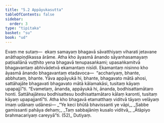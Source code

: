 ```yaml
---
title: "5.2 Appāyukasutta"
tableOfContents: false
sidebar:
  order: 3
type: "tipitaka"
basket: "su"
book: "ud"
---
```



<DynamicBreadcrumb />

<Division number="42" book="ud">

<Paragraph number="358" book="ud">
Evaṃ me sutaṃ—  ekaṃ samayaṃ bhagavā sāvatthiyaṃ viharati jetavane anāthapiṇḍikassa ārāme. Atha kho āyasmā ānando sāyanhasamayaṃ paṭisallānā vuṭṭhito yena bhagavā tenupasaṅkami; upasaṅkamitvā bhagavantaṃ abhivādetvā ekamantaṃ nisīdi. Ekamantaṃ nisinno kho āyasmā ānando bhagavantaṃ etadavoca—  “acchariyaṃ, bhante, abbhutaṃ, bhante. Yāva appāyukā hi, bhante, bhagavato mātā ahosi, sattāhajāte bhagavati bhagavato mātā kālamakāsi, tusitaṃ kāyaṃ upapajjī”ti.
</Paragraph>

<Paragraph number="359" book="ud">
“Evametaṃ, ānanda, appāyukā hi, ānanda, bodhisattamātaro honti. Sattāhajātesu bodhisattesu bodhisattamātaro kālaṃ karonti, tusitaṃ kāyaṃ upapajjantī”ti.
</Paragraph>

<Paragraph number="360" book="ud">
Atha kho bhagavā etamatthaṃ viditvā tāyaṃ velāyaṃ imaṃ udānaṃ udānesi—
</Paragraph>

<Paragraph number="361" type="verses" book="ud">
_“Ye keci bhūtā bhavissanti ye vāpi,_  
_Sabbe gamissanti pahāya dehaṃ;_  
_Taṃ sabbajāniṃ kusalo viditvā,_  
_Ātāpiyo brahmacariyaṃ careyyā”ti. (52)_  


</Paragraph>
</Division>

<Paragraph number="362" type="center" book="ud">
Dutiyaṃ.
</Paragraph>